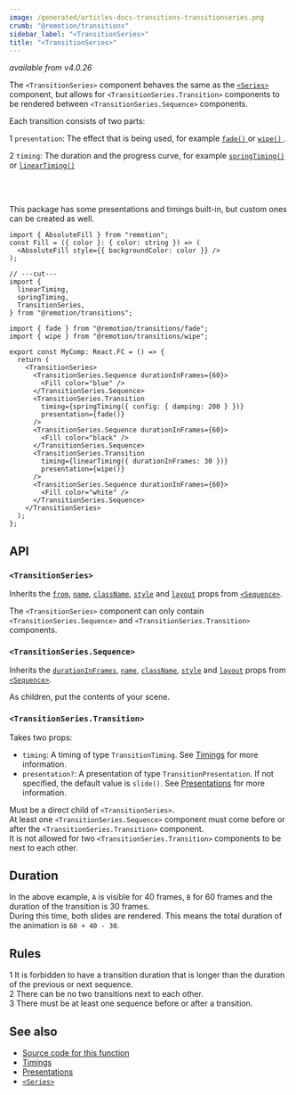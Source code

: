 ```yaml
---
image: /generated/articles-docs-transitions-transitionseries.png
crumb: "@remotion/transitions"
sidebar_label: "<TransitionSeries>"
title: "<TransitionSeries>"
---
```


_available from v4.0.26_


The `<TransitionSeries>` component behaves the same as the [`<Series>`](/docs/series) component, but allows for `<TransitionSeries.Transition>` components to be rendered between `<TransitionSeries.Sequence>` components.

Each transition consists of two parts:

<Step>1</Step> <code>presentation</code>: The effect that is being used, for
example <a href="/docs/transitions/presentations/fade">
  <code>fade()</code>
</a> or <a href="/docs/transitions/presentations/wipe">
  <code>wipe()</code>
</a>.<br />

<Step>2</Step> <code>timing</code>: The duration and the progress curve, for
example <a href="/docs/transitions/timings/springtiming">
  <code>springTiming()</code>
</a> or <a href="/docs/transitions/timings/lineartiming">
  <code>linearTiming()</code>
</a>

<br />
<br />

This package has some presentations and timings built-in, but custom ones can be created as well.

```tsx twoslash title="MyComp.tsx"
import { AbsoluteFill } from "remotion";
const Fill = ({ color }: { color: string }) => (
  <AbsoluteFill style={{ backgroundColor: color }} />
);

// ---cut---
import {
  linearTiming,
  springTiming,
  TransitionSeries,
} from "@remotion/transitions";

import { fade } from "@remotion/transitions/fade";
import { wipe } from "@remotion/transitions/wipe";

export const MyComp: React.FC = () => {
  return (
    <TransitionSeries>
      <TransitionSeries.Sequence durationInFrames={60}>
        <Fill color="blue" />
      </TransitionSeries.Sequence>
      <TransitionSeries.Transition
        timing={springTiming({ config: { damping: 200 } })}
        presentation={fade()}
      />
      <TransitionSeries.Sequence durationInFrames={60}>
        <Fill color="black" />
      </TransitionSeries.Sequence>
      <TransitionSeries.Transition
        timing={linearTiming({ durationInFrames: 30 })}
        presentation={wipe()}
      />
      <TransitionSeries.Sequence durationInFrames={60}>
        <Fill color="white" />
      </TransitionSeries.Sequence>
    </TransitionSeries>
  );
};
```

## API

### `<TransitionSeries>`

Inherits the [`from`](/docs/sequence#from), [`name`](/docs/sequence#name), [`className`](/docs/sequence#classname), [`style`](/docs/sequence#style) and [`layout`](/docs/sequence#layout) props from [`<Sequence>`](/docs/sequence).

The `<TransitionSeries>` component can only contain `<TransitionSeries.Sequence>` and `<TransitionSeries.Transition>` components.

### `<TransitionSeries.Sequence>`

Inherits the [`durationInFrames`](/docs/sequence#durationinframes), [`name`](/docs/sequence#name), [`className`](/docs/sequence#classname), [`style`](/docs/sequence#style) and [`layout`](/docs/sequence#layout) props from [`<Sequence>`](/docs/sequence).

As children, put the contents of your scene.

### `<TransitionSeries.Transition>`

Takes two props:

- `timing`: A timing of type `TransitionTiming`. See [Timings](/docs/transitions/timings) for more information.
- `presentation?`: A presentation of type `TransitionPresentation`. If not specified, the default value is `slide()`. See [Presentations](/docs/transitions/presentations) for more information.

Must be a direct child of `<TransitionSeries>`.  
At least one `<TransitionSeries.Sequence>` component must come before or after the `<TransitionSeries.Transition>` component.  
It is not allowed for two `<TransitionSeries.Transition>` components to be next to each other.

## Duration

In the above example, `A` is visible for 40 frames, `B` for 60 frames and the duration of the transition is 30 frames.  
During this time, both slides are rendered. This means the total duration of the animation is `60 + 40 - 30`.

<TransitionsDuration />

## Rules

<Step>1</Step> It is forbidden to have a transition duration that is longer than
the duration of the previous or next sequence. <br />
<Step>2</Step> There can be no two transitions next to each other. <br />
<Step>3</Step> There must be at least one sequence before or after a transition.

## See also

- [Source code for this function](https://github.com/remotion-dev/remotion/blob/main/packages/transitions/src/TransitionSeries.tsx)
- [Timings](/docs/transitions/timings)
- [Presentations](/docs/transitions/presentations)
- [`<Series>`](/docs/series)
